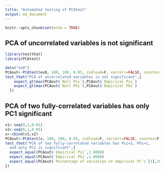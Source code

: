 ```yaml
---
title: "Automated testing of PCAtest"
output: md_document
---
```


```r
knitr::opts_chunk$set(echo = TRUE)
```

PCA of uncorrelated variables is not significant
---
```r
library(testthat)
library(PCAtest)

data("ex0")
PCAout<-PCAtest(ex0, 100, 100, 0.05, indload=F, varcorr=FALSE, counter=F, plot=F)
test_that("PCA of uncorrelated variables is not significant",{
    expect_gt(max(PCAout$`Null Psi`),PCAout$`Empirical Psi`)
    expect_gt(max(PCAout$`Null Phi`),PCAout$`Empirical Phi`)
  })
```

PCA of two fully-correlated variables has only PC1 significant
---
```r
v1<-seq(0,1,0.01)
v2<-seq(0,1,0.01)
x<-cbind(v1,v2)
PCAout<-PCAtest(x, 100, 100, 0.05, indload=F, varcorr=FALSE, counter=F, plot=F)
test_that("PCA of two fully-correlated variables has Psi=2, Phi=1,
  and only PC1 is significant",{
  expect_equal(PCAout$`Empirical Psi`,2.0000)
  expect_equal(PCAout$`Empirical Phi`,1.0000)
  expect_equal(PCAout$`Percentage of variation of empirical PC's`[1],100)
})
```
